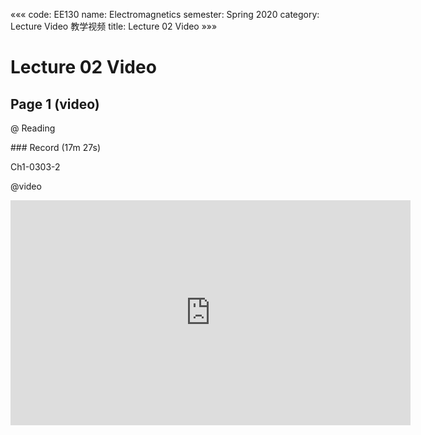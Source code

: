 «««
code: EE130
name: Electromagnetics
semester: Spring 2020
category: Lecture Video 教学视频
title: Lecture 02 Video
»»»

# Lecture 02 Video

## Page 1 (video)

@ Reading

<div class="markdown-body">
### Record (17m 27s)

Ch1-0303-2
</div>

@video

<iframe src="https://sbbrisk.com/e/rv9dzvu5qm33.html" frameborder=0 marginwidth=0 marginheight=0 scrolling=no width=640 height=360 allowfullscreen></iframe>
